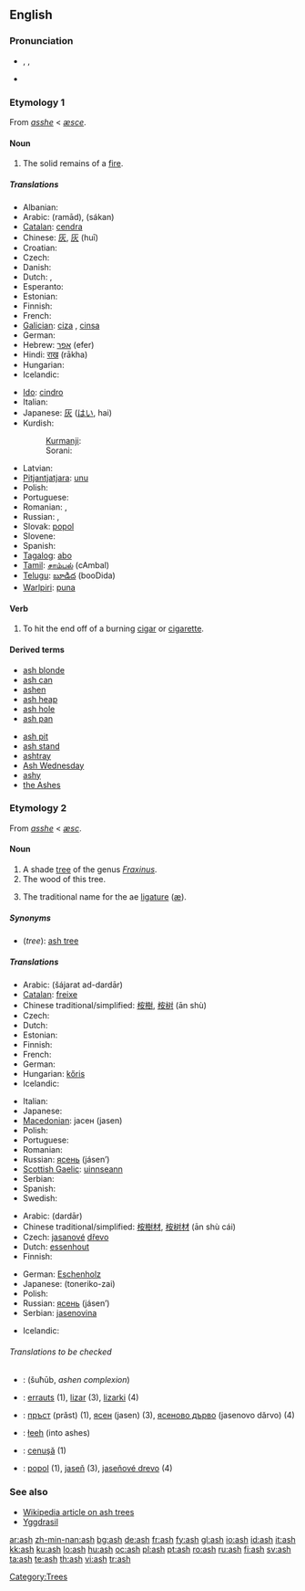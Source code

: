 {{also|Ash}}
==English==
{{wikipedia}}

===Pronunciation===
* {{enPR|ăsh}}, {{IPA|/æʃ/}}, {{SAMPA|/{S/}}
* {{audio|en-us-ash.ogg|Audio (US)}}
*: {{rhymes|æʃ}}

===Etymology 1===
From {{etyl|enm}} ''[[asshe]]'' < {{etyl|ang}} ''[[æsce]]''.

====Noun====
{{en-noun|es}}

# The solid remains of a [[fire]].

=====Translations=====
{{trans-top|solid remains of a fire}}
* Albanian: {{t-|sq|hi|m|xs=Albanian}}
* Arabic: {{Arab|[[رماد]]}} (ramād), {{Arab|[[سكن]]}} (sákan)
* [[Catalan]]: [[cendra]] {{f}}
* Chinese: [[灰]], [[灰]] (huī)
* Croatian: {{t-|hr|pepeo|m}}
* Czech: {{t-|cs|popel|m}}
* Danish: {{t+|da|aske}}
* Dutch: {{t+|nl|as|f}}, {{t-|nl|asse|f}}
* Esperanto: {{t-|eo|cindro|xs=Esperanto}}
* Estonian: {{t-|et|tuhk}}
* Finnish: {{t+|fi|tuhka}}
* French: {{t+|fr|cendre|m}}
* [[Galician]]: [[ciza]] {{f}}, [[cinsa]] {{f}}
* German: {{t+|de|Asche|f}}
* Hebrew: [[אפר]] (efer) {{m}}
* Hindi: [[राख]] (rākha) {{f}}
* Hungarian: {{t+|hu|hamu}}
* Icelandic: {{t+|is|aska|f}}
{{trans-mid}}
* [[Ido]]: [[cindro]]
* Italian: {{t+|it|cenere|f}}
* Japanese: [[灰]] ([[はい]], hai)
* Kurdish:
*: [[Kurmanji]]: {{trad|ku|xwelî}} {{f}}
*: Sorani: {{t|ku|خۆڵه‌مێش|tr=xollemésh|sc=KUchar}}
* Latvian: {{t-|lv|pelni|m|p|xs=Latvian}}
* [[Pitjantjatjara]]: [[unu]]
* Polish: {{t+|pl|popiół|m}}
* Portuguese: {{t+|pt|cinza|f}}
* Romanian: {{t-|ro|cenuşă|f}}, {{t-|ro|scrum|m}}
* Russian: {{t+|ru|пепел|m|tr=pépel|sc=Cyrl}}, {{t+|ru|зола|f|tr=zolá|sc=Cyrl}}
* Slovak: [[popol]] {{m}}
* Slovene: {{t+|sl|pepel|m}}
* Spanish: {{t+|es|ceniza|f}}
* [[Tagalog]]: [[abo]]
* [[Tamil]]: [[சாம்பல்]] (cAmbal)
* [[Telugu]]: [[బూడిద]] (booDida)
* [[Warlpiri]]: [[puna]]
{{trans-bottom}}

====Verb====
{{en-verb|ash|es}}

# To hit the end off of a burning [[cigar]] or [[cigarette]].

====Derived terms====
{{top2}}
* [[ash blonde]]
* [[ash can]]
* [[ashen]]<!--belongs on the page for "ashen": Polish-popiół-->
* [[ash heap]]
* [[ash hole]]
* [[ash pan]]
{{mid2}}
* [[ash pit]]
* [[ash stand]]
* [[ashtray]]
* [[Ash Wednesday]]
* [[ashy]]
* [[the Ashes]]<!--in cricket-->
{{bottom}}

===Etymology 2===
From {{etyl|enm}} ''[[asshe]]'' < {{etyl|ang}} ''[[æsc]]''.

====Noun====
{{en-noun|es}}

# A shade [[tree]] of the genus ''[[Fraxinus]]''.
# The wood of this tree.
# {{orthography}} The traditional name for the ae [[ligature]] ([[æ]]).

=====Synonyms=====
* (''tree''): [[ash tree]]

=====Translations=====
{{trans-top|tree}}
* Arabic: {{Arab|[[شجرة الدردار]]}} (šájarat ad-dardār) {{f}}
* [[Catalan]]: [[freixe]] {{m}}
* Chinese traditional/simplified: [[桉樹]], [[桉树]] (ān shù)
* Czech: {{t+|cs|jasan|m}}
* Dutch: {{t+|nl|es|m}}
* Estonian: {{t-|et|saar}}
* Finnish: {{t+|fi|saarni}}
* French: {{t+|fr|frêne|m}}
* German: {{t+|de|Esche|f}}
* Hungarian: [[kőris]]
* Icelandic: {{t+|is|askur|m}}
{{trans-mid}}
* Italian: {{t-|it|frassino|m}}
* Japanese: {{t-|ja|トネリコ|tr=toneriko|sc=Jpan}}
* [[Macedonian]]: јасен (jasen)
* Polish: {{t+|pl|jesion|m}}
* Portuguese: {{t-|pt|freixo|m}}
* Romanian: {{t+|ro|frasin|m}}
* Russian: [[ясень]] (jásen’) {{m}}
* [[Scottish Gaelic]]: [[uinnseann]] {{m}}
* Serbian: {{t-|sr|jasen|m}}
* Spanish: {{t+|es|fresno|m}}
* Swedish: {{t+|sv|ask}}
{{trans-bottom}}

{{trans-top|wood}}
* Arabic: {{Arab|[[دردار]]}} (dardār) {{m}}
* Chinese traditional/simplified: [[桉樹材]], [[桉树材]] (ān shù cái)
* Czech: [[jasanový|jasanové]] [[dřevo]] {{n}}
* Dutch: [[essenhout]] {{n}}
* Finnish: {{t+|fi|saarni}}
{{trans-mid}}
* German: [[Eschenholz]] {{n}}
* Japanese: {{Jpan|[[トネリコ材]]}} (toneriko-zai)
* Polish: {{t+|pl|jesion|m}}
* Russian: [[ясень]] (jásen’) {{m}}
* Serbian: [[jasenovina]] {{f}}
{{trans-bottom}}

{{trans-top|ae ligature}}
* Icelandic: {{t+|is|æ|n}}
{{trans-mid}}
{{trans-bottom}}

======Translations to be checked======
<!--remove this section when all translations have been put into the appropriate table(s)-->
{{checktrans}}

* {{ttbc|Arabic}}: {{Arab|[[شحوب]]}} (šuħūb, ''ashen complexion'')
* {{ttbc|Basque}}: [[errauts]] (1), [[lizar]] (3), [[lizarki]] (4)
* {{ttbc|Bulgarian}}: [[пръст]] (prǎst) {{f}} (1), [[ясен]] (jasen) {{m}} (3), [[ясеново дърво]] (jasenovo dǎrvo) {{n}} (4)
* {{ttbc|Navajo}}: [[łeeh]] (into ashes)
* {{ttbc|Romanian}}: [[cenuşă]] {{f}} (1)
* {{ttbc|Slovak}}: [[popol]] {{m}} (1), [[jaseň]] {{m}} (3), [[jaseňové drevo]] {{n}} (4)

===See also===
* [[w:ash tree|Wikipedia article on ash trees]]
* [[Yggdrasil]]

[[Category:Trees]]

[[ar:ash]]
[[zh-min-nan:ash]]
[[bg:ash]]
[[de:ash]]
[[fr:ash]]
[[fy:ash]]
[[gl:ash]]
[[io:ash]]
[[id:ash]]
[[it:ash]]
[[kk:ash]]
[[ku:ash]]
[[lo:ash]]
[[hu:ash]]
[[oc:ash]]
[[pl:ash]]
[[pt:ash]]
[[ro:ash]]
[[ru:ash]]
[[fi:ash]]
[[sv:ash]]
[[ta:ash]]
[[te:ash]]
[[th:ash]]
[[vi:ash]]
[[tr:ash]]